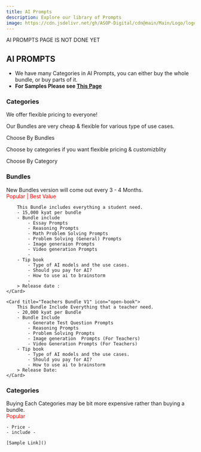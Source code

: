 ```yaml
---
title: AI Prompts
description: Explore our library of Prompts
image: https://cdn.jsdelivr.net/gh/ASOP-Digital/cdn@main/Main/Logo/logo.png
---
```


<Aside> AI PROMPTS PAGE IS NOT DONE YET</Aside>

## AI PROMPTS

- We have many Categories in AI Prompts, you can either buy the whole bundle, or buy parts of it. 
- **For Samples Please see [This Page](../../free-resources)**

### Categories

We offer flexible pricing to everyone! 

Our Bundles are very cheap & flexible for various type of use cases.

<LinkButton variant="secondary" href="#bundles"> Choose By Bundles</LinkButton>

Choose by categories if you want flexible pricing & customizblity

<LinkButton variant="primary" href="#categories-1"> Choose By Category </LinkButton>

### Bundles
<Aside type="tip">
    New Bundles version will come out every 3 - 4 Months.
</Aside>
<CardGrid stagger id="Bundles">
    <Card title="Students Bundle V1" icon="open-book"> 
            <span style="color:Red">Popular | Best Value </span>

        This Bundle includes everything a student need.
        - 15,000 kyat per bundle 
        - Bundle include 
            - Essay Prompts
            - Reasoning Prompts
            - Math Problem Solving Prompts 
            - Problem Solving (General) Prompts
            - Image generaion Prompts 
            - Video generation Prompts
            - 
        - Tip book 
            - Type of AI models and the use cases.
            - Should you pay for AI?
            - How to use ai to brainstorm
            -  
        > Release date : 
    </Card>

    <Card title="Teachers Bundle V1" icon="open-book">
        This Bundle Include Everything that a teacher need.
        - 20,000 kyat per Bundle 
        - Bundle Include 
            - Generate Test Question Prompts
            - Reasoning Prompts 
            - Problem Solving Prompts 
            - Image generation  Prompts (For Teachers)
            - Video Generation Prompts (For Teachers)
        - Tip book
            - Type of AI models and the use cases.
            - Should you pay for AI?
            - How to use ai to brainstorm
        > Release Date: 
    </Card>
</CardGrid>

### Categories
<Aside type="note">
    Buying Each Categories may be bit more expensive rather than buying a bundle.
</Aside>

<CardGrid stagger>
<Card title="Essay Prompts">
    <span style="color:red"> Popular </span>

    - Price -
    - include - 

    [Sample Link]() 
</Card>



</CardGrid>




